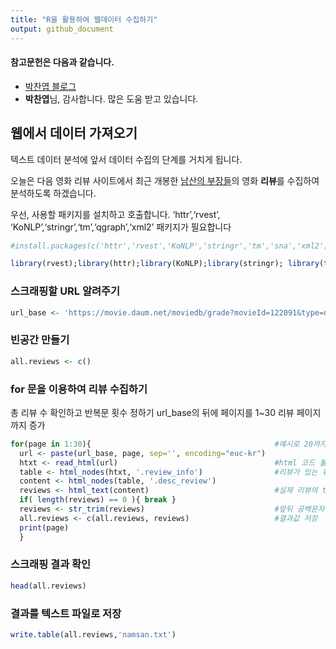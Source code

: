 ```yaml
---
title: "R을 활용하여 웹데이터 수집하기"
output: github_document
---
```

#### 참고문헌은 다음과 같습니다. 
 - [박찬엽 블로그](https://mrchypark.github.io/getWebR)
 - **박찬엽**님, 감사합니다. 많은 도움 받고 있습니다. 

## 웹에서 데이터 가져오기

텍스트 데이터 분석에 앞서 데이터 수집의 단계를 거치게 됩니다. 

오늘은 다음 영화 리뷰 사이트에서 최근 개봉한 [남산의 부장들](https://movie.daum.net/moviedb/main?movieId=122091)의 영화 **리뷰**를 수집하여 분석하도록 하겠습니다. 

우선, 사용할 패키지를 설치하고 호출합니다. 
'httr','rvest', 'KoNLP','stringr','tm','qgraph','xml2' 패키지가 필요합니다

```r
#install.packages(c('httr','rvest','KoNLP','stringr','tm','sna','xml2'))

library(rvest);library(httr);library(KoNLP);library(stringr); library(tm);library(sna);library(xml2)
```

### 스크래핑할 URL 알려주기


```r
url_base <- 'https://movie.daum.net/moviedb/grade?movieId=122091&type=netizen&page='

```

### 빈공간 만들기 
```r
all.reviews <- c() 
```

### for 문을 이용하여 리뷰 수집하기
총 리뷰 수 확인하고 반복문 횟수 정하기
url_base의 뒤에 페이지를 1~30 리뷰 페이지 까지 증가
```r
for(page in 1:30){                                         #예시로 20까지만 코딩함. 리뷰 갯수에 따라 달라짐.
  url <- paste(url_base, page, sep='', encoding="euc-kr")  
  htxt <- read_html(url)                                   #html 코드 불러오기
  table <- html_nodes(htxt, '.review_info')                #리뷰가 있는 위치 찾아 들어가기 
  content <- html_nodes(table, '.desc_review')             
  reviews <- html_text(content)                            #실제 리뷰의 text 파일만 추출
  if( length(reviews) == 0 ){ break }                      
  reviews <- str_trim(reviews)                             #앞뒤 공백문자 제거  
  all.reviews <- c(all.reviews, reviews)                   #결과값 저장
  print(page)
  }
```

### 스크래핑 결과 확인 
```r
head(all.reviews)
```

### 결과를 텍스트 파일로 저장
```r
write.table(all.reviews,'namsan.txt')
```
